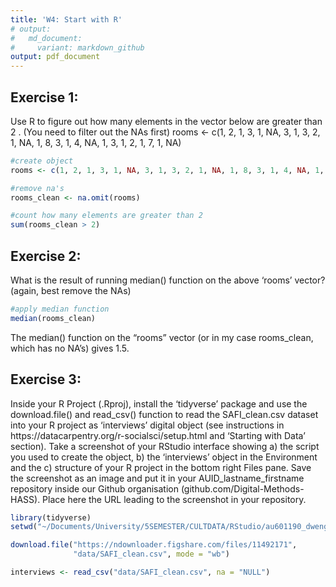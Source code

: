 ```yaml
---
title: 'W4: Start with R'
# output:   
#   md_document:
#     variant: markdown_github
output: pdf_document
---
```


## Exercise 1: 
Use R to figure out how many elements in the vector below are greater than 2 . (You need to filter out the NAs first)
rooms <- c(1, 2, 1, 3, 1, NA, 3, 1, 3, 2, 1, NA, 1, 8, 3, 1, 4, NA, 1, 3, 1, 2, 1, 7, 1, NA)

```r
#create object
rooms <- c(1, 2, 1, 3, 1, NA, 3, 1, 3, 2, 1, NA, 1, 8, 3, 1, 4, NA, 1, 3, 1, 2, 1, 7, 1, NA)

#remove na's
rooms_clean <- na.omit(rooms)

#count how many elements are greater than 2
sum(rooms_clean > 2)

```

## Exercise 2: 
What is the result of running median() function on the above 'rooms' vector? (again, best remove the NAs)

```r
#apply median function 
median(rooms_clean)

```

The median() function on the "rooms" vector (or in my case rooms_clean, which has no NA's) gives 1.5. 

## Exercise 3:
Inside your R Project (.Rproj), install the 'tidyverse' package and use the download.file() and read_csv() function to read the SAFI_clean.csv dataset into your R project as 'interviews' digital object (see instructions in https://datacarpentry.org/r-socialsci/setup.html and 'Starting with Data' section). Take a screenshot of your RStudio interface showing a) the script you used to create the object, b) the 'interviews' object in the Environment and the c) structure of your R project in the bottom right Files pane. Save the screenshot as an image and put it in your AUID_lastname_firstname repository inside our Github organisation (github.com/Digital-Methods-HASS). Place here the URL leading to the screenshot in your repository.


```r

library(tidyverse)
setwd("~/Documents/University/5SEMESTER/CULTDATA/RStudio/au601190_dwenger_nicole")

download.file("https://ndownloader.figshare.com/files/11492171",
              "data/SAFI_clean.csv", mode = "wb")

interviews <- read_csv("data/SAFI_clean.csv", na = "NULL")

```

